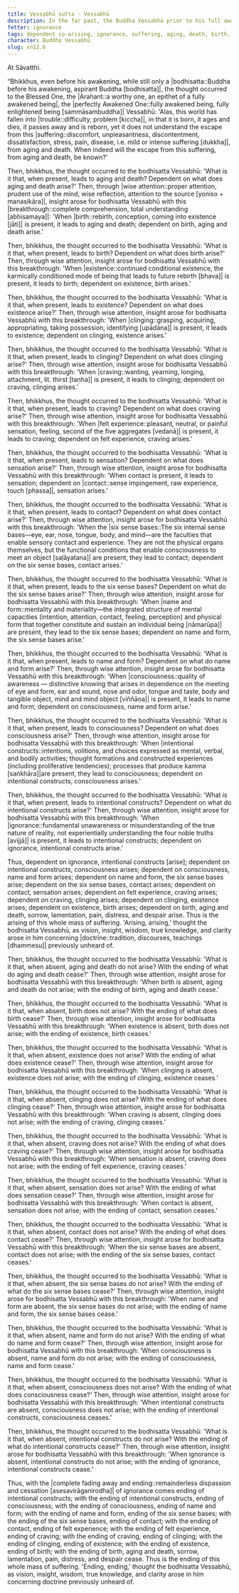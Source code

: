 ```yaml
---
title: Vessabhū sutta - Vessabhū
description: In the far past, the Buddha Vessabhū prior to his full awakening reflects on how the world has fallen into trouble and discovers the escape from suffering through wise attention and insight into dependent co-arising.
fetter: ignorance
tags: dependent co-arising, ignorance, suffering, aging, death, birth, existence, clinging, craving, sensation, feeling, contact, six sense bases, name and form, consciousness, intentional constructs, sn, sn12-21, sn12
character: Buddha Vessabhū
slug: sn12.6
---
```


At Sāvatthi.

“Bhikkhus, even before his awakening, while still only a |bodhisatta::Buddha before his awakening, aspirant Buddha [bodhisatta]|, the thought occurred to the Blessed One, the |Arahant::a worthy one, an epithet of a fully awakened being|, the |perfectly Awakened One::fully awakened being, fully enlightened being [sammāsambuddha]| Vessabhū: 'Alas, this world has fallen into |trouble::difficulty, problem [kiccha]|, in that it is born, it ages and dies, it passes away and is reborn, yet it does not understand the escape from this |suffering::discomfort, unpleasantness, discontentment, dissatisfaction, stress, pain, disease, i.e. mild or intense suffering [dukkha]|, from aging and death. When indeed will the escape from this suffering, from aging and death, be known?'

Then, bhikkhus, the thought occurred to the bodhisatta Vessabhū: 'What is it that, when present, leads to aging and death? Dependent on what does aging and death arise?' Then, through |wise attention::proper attention, prudent use of the mind, wise reflection, attention to the source [yoniso + manasikāra]|, insight arose for bodhisatta Vessabhū with this |breakthrough::complete comprehension, total understanding [abhisamaya]|: 'When |birth::rebirth, conception, coming into existence [jāti]| is present, it leads to aging and death; dependent on birth, aging and death arise.'

Then, bhikkhus, the thought occurred to the bodhisatta Vessabhū: 'What is it that, when present, leads to birth? Dependent on what does birth arise?' Then, through wise attention, insight arose for bodhisatta Vessabhū with this breakthrough: 'When |existence::continued conditional existence, the karmically conditioned mode of being that leads to future rebirth [bhava]| is present, it leads to birth; dependent on existence, birth arises.'

Then, bhikkhus, the thought occurred to the bodhisatta Vessabhū: 'What is it that, when present, leads to existence? Dependent on what does existence arise?' Then, through wise attention, insight arose for bodhisatta Vessabhū with this breakthrough: 'When |clinging::grasping, acquiring, appropriating, taking possession, identifying [upādāna]| is present, it leads to existence; dependent on clinging, existence arises.'

Then, bhikkhus, the thought occurred to the bodhisatta Vessabhū: 'What is it that, when present, leads to clinging? Dependent on what does clinging arise?' Then, through wise attention, insight arose for bodhisatta Vessabhū with this breakthrough: 'When |craving::wanting, yearning, longing, attachment, lit. thirst [taṇha]| is present, it leads to clinging; dependent on craving, clinging arises.'

Then, bhikkhus, the thought occurred to the bodhisatta Vessabhū: 'What is it that, when present, leads to craving? Dependent on what does craving arise?' Then, through wise attention, insight arose for bodhisatta Vessabhū with this breakthrough: 'When |felt experience::pleasant, neutral, or painful sensation, feeling, second of the five aggregates [vedanā]| is present, it leads to craving; dependent on felt experience, craving arises.'

Then, bhikkhus, the thought occurred to the bodhisatta Vessabhū: 'What is it that, when present, leads to sensation? Dependent on what does sensation arise?' Then, through wise attention, insight arose for bodhisatta Vessabhū with this breakthrough: 'When contact is present, it leads to sensation; dependent on |contact::sense impingement, raw experience, touch [phassa]|, sensation arises.'

Then, bhikkhus, the thought occurred to the bodhisatta Vessabhū: 'What is it that, when present, leads to contact? Dependent on what does contact arise?' Then, through wise attention, insight arose for bodhisatta Vessabhū with this breakthrough: 'When the |six sense bases::The six internal sense bases—eye, ear, nose, tongue, body, and mind—are the faculties that enable sensory contact and experience. They are not the physical organs themselves, but the functional conditions that enable consciousness to meet an object [saḷāyatana]| are present, they lead to contact; dependent on the six sense bases, contact arises.'

Then, bhikkhus, the thought occurred to the bodhisatta Vessabhū: 'What is it that, when present, leads to the six sense bases? Dependent on what do the six sense bases arise?' Then, through wise attention, insight arose for bodhisatta Vessabhū with this breakthrough: 'When |name and form::mentality and materiality—the integrated structure of mental capacities (intention, attention, contact, feeling, perception) and physical form that together constitute and sustain an individual being [nāmarūpa]| are present, they lead to the six sense bases; dependent on name and form, the six sense bases arise.'

Then, bhikkhus, the thought occurred to the bodhisatta Vessabhū: 'What is it that, when present, leads to name and form? Dependent on what do name and form arise?' Then, through wise attention, insight arose for bodhisatta Vessabhū with this breakthrough: 'When |consciousness::quality of awareness — distinctive knowing that arises in dependence on the meeting of eye and form, ear and sound, nose and odor, tongue and taste, body and tangible object, mind and mind object [viññāṇa]| is present, it leads to name and form; dependent on consciousness, name and form arise.'

Then, bhikkhus, the thought occurred to the bodhisatta Vessabhū: 'What is it that, when present, leads to consciousness? Dependent on what does consciousness arise?' Then, through wise attention, insight arose for bodhisatta Vessabhū with this breakthrough: 'When |intentional constructs::intentions, volitions, and choices expressed as mental, verbal, and bodily activities; thought formations and constructed experiences (including proliferative tendencies); processes that produce kamma [saṅkhāra]|are present, they lead to consciousness; dependent on intentional constructs, consciousness arises.'

Then, bhikkhus, the thought occurred to the bodhisatta Vessabhū: 'What is it that, when present, leads to intentional constructs? Dependent on what do intentional constructs arise?' Then, through wise attention, insight arose for bodhisatta Vessabhū with this breakthrough: 'When |ignorance::fundamental unawareness or misunderstanding of the true nature of reality, not experientially understanding the four noble truths [avijjā]| is present, it leads to intentional constructs; dependent on ignorance, intentional constructs arise.'

Thus, dependent on ignorance, intentional constructs [arise]; dependent on intentional constructs, consciousness arises; dependent on consciousness, name and form arises; dependent on name and form, the six sense bases arise; dependent on the six sense bases, contact arises; dependent on contact, sensation arises; dependent on felt experience, craving arises; dependent on craving, clinging arises; dependent on clinging, existence arises; dependent on existence, birth arises; dependent on birth, aging and death, sorrow, lamentation, pain, distress, and despair arise. Thus is the arising of this whole mass of suffering. 'Arising, arising,' thought the bodhisatta Vessabhū, as vision, insight, wisdom, true knowledge, and clarity arose in him concerning |doctrine::tradition, discourses, teachings [dhammesu]| previously unheard of.

Then, bhikkhus, the thought occurred to the bodhisatta Vessabhū: 'What is it that, when absent, aging and death do not arise? With the ending of what do aging and death cease?' Then, through wise attention, insight arose for bodhisatta Vessabhū with this breakthrough: 'When birth is absent, aging and death do not arise; with the ending of birth, aging and death cease.'

Then, bhikkhus, the thought occurred to the bodhisatta Vessabhū: 'What is it that, when absent, birth does not arise? With the ending of what does birth cease?' Then, through wise attention, insight arose for bodhisatta Vessabhū with this breakthrough: 'When existence is absent, birth does not arise; with the ending of existence, birth ceases.'

Then, bhikkhus, the thought occurred to the bodhisatta Vessabhū: 'What is it that, when absent, existence does not arise? With the ending of what does existence cease?' Then, through wise attention, insight arose for bodhisatta Vessabhū with this breakthrough: 'When clinging is absent, existence does not arise; with the ending of clinging, existence ceases.'

Then, bhikkhus, the thought occurred to the bodhisatta Vessabhū: 'What is it that, when absent, clinging does not arise? With the ending of what does clinging cease?' Then, through wise attention, insight arose for bodhisatta Vessabhū with this breakthrough: 'When craving is absent, clinging does not arise; with the ending of craving, clinging ceases.'

Then, bhikkhus, the thought occurred to the bodhisatta Vessabhū: 'What is it that, when absent, craving does not arise? With the ending of what does craving cease?' Then, through wise attention, insight arose for bodhisatta Vessabhū with this breakthrough: 'When sensation is absent, craving does not arise; with the ending of felt experience, craving ceases.'

Then, bhikkhus, the thought occurred to the bodhisatta Vessabhū: 'What is it that, when absent, sensation does not arise? With the ending of what does sensation cease?' Then, through wise attention, insight arose for bodhisatta Vessabhū with this breakthrough: 'When contact is absent, sensation does not arise; with the ending of contact, sensation ceases.'

Then, bhikkhus, the thought occurred to the bodhisatta Vessabhū: 'What is it that, when absent, contact does not arise? With the ending of what does contact cease?' Then, through wise attention, insight arose for bodhisatta Vessabhū with this breakthrough: 'When the six sense bases are absent, contact does not arise; with the ending of the six sense bases, contact ceases.'

Then, bhikkhus, the thought occurred to the bodhisatta Vessabhū: 'What is it that, when absent, the six sense bases do not arise? With the ending of what do the six sense bases cease?' Then, through wise attention, insight arose for bodhisatta Vessabhū with this breakthrough: 'When name and form are absent, the six sense bases do not arise; with the ending of name and form, the six sense bases cease.'

Then, bhikkhus, the thought occurred to the bodhisatta Vessabhū: 'What is it that, when absent, name and form do not arise? With the ending of what do name and form cease?' Then, through wise attention, insight arose for bodhisatta Vessabhū with this breakthrough: 'When consciousness is absent, name and form do not arise; with the ending of consciousness, name and form cease.'

Then, bhikkhus, the thought occurred to the bodhisatta Vessabhū: 'What is it that, when absent, consciousness does not arise? With the ending of what does consciousness cease?' Then, through wise attention, insight arose for bodhisatta Vessabhū with this breakthrough: 'When intentional constructs are absent, consciousness does not arise; with the ending of intentional constructs, consciousness ceases.'

Then, bhikkhus, the thought occurred to the bodhisatta Vessabhū: 'What is it that, when absent, intentional constructs do not arise? With the ending of what do intentional constructs cease?' Then, through wise attention, insight arose for bodhisatta Vessabhū with this breakthrough: 'When ignorance is absent, intentional constructs do not arise; with the ending of ignorance, intentional constructs cease.'

Thus, with the |complete fading away and ending::remainderless dispassion and cessation [asesavirāganirodha]| of ignorance comes ending of intentional constructs; with the ending of intentional constructs, ending of consciousness; with the ending of consciousness, ending of name and form; with the ending of name and form, ending of the six sense bases; with the ending of the six sense bases, ending of contact; with the ending of contact, ending of felt experience; with the ending of felt experience, ending of craving; with the ending of craving, ending of clinging; with the ending of clinging, ending of existence; with the ending of existence, ending of birth; with the ending of birth, aging and death, sorrow, lamentation, pain, distress, and despair cease. Thus is the ending of this whole mass of suffering. 'Ending, ending,' thought the bodhisatta Vessabhū, as vision, insight, wisdom, true knowledge, and clarity arose in him concerning doctrine previously unheard of.